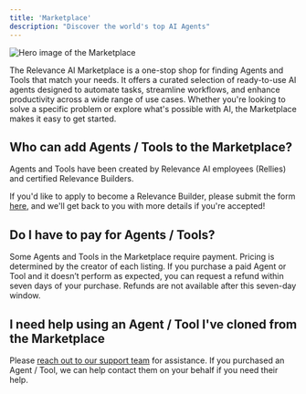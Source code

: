 ```yaml
---
title: 'Marketplace'
description: "Discover the world's top AI Agents"
---
```


![Hero image of the Marketplace](/images/marketplace.png)

The Relevance AI Marketplace is a one-stop shop for finding Agents and Tools that match your needs. It offers a curated selection of ready-to-use AI agents designed to automate tasks, streamline workflows, and enhance productivity across a wide range of use cases. Whether you're looking to solve a specific problem or explore what's possible with AI, the Marketplace makes it easy to get started.

## Who can add Agents / Tools to the Marketplace?

Agents and Tools have been created by Relevance AI employees (Rellies) and certified Relevance Builders. 

If you'd like to apply to become a Relevance Builder, please submit the form [here](https://docs.google.com/forms/d/e/1FAIpQLSdA-H3_VHzSLkwKY-JjeZgBpdXK6Tb6EO0WsdwDFJffHZj4Dg/viewform?usp=dialog), and we'll get back to you with more details if you're accepted! 

## Do I have to pay for Agents / Tools?

Some Agents and Tools in the Marketplace require payment. Pricing is determined by the creator of each listing. If you purchase a paid Agent or Tool and it doesn’t perform as expected, you can request a refund within seven days of your purchase. Refunds are not available after this seven-day window.

## I need help using an Agent / Tool I've cloned from the Marketplace

Please [reach out to our support team](/docs/get-started/support) for assistance. If you purchased an Agent / Tool, we can help contact them on your behalf if you need their help. 